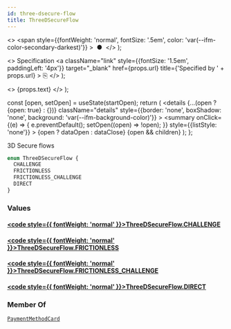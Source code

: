 ```yaml
---
id: three-dsecure-flow
title: ThreeDSecureFlow
---
```


  <>
    <span
      style={{fontWeight: 'normal', fontSize: '.5em', color: 'var(--ifm-color-secondary-darkest)'}}
    >
      &nbsp;●&nbsp;
    </span>
  </>
);

  <>
    Specification
    <a
      className="link"
      style={{fontSize: '1.5em', paddingLeft: '4px'}}
      target="_blank"
      href={props.url}
      title={'Specified by ' + props.url}
    >
      ⎘
    </a>
  </>
);

  <>
    <span className={props.class}>{props.text}</span>
  </>
);


  const [open, setOpen] = useState(startOpen);
  return (
    <details
      {...(open ? {open: true} : {})}
      className="details"
      style={{border: 'none', boxShadow: 'none', background: 'var(--ifm-background-color)'}}
    >
      <summary
        onClick={(e) => {
          e.preventDefault();
          setOpen((open) => !open);
        }}
        style={{listStyle: 'none'}}
      >
        {open ? dataOpen : dataClose}
      </summary>
      {open && children}
    </details>
  );
};

3D Secure flows

```graphql
enum ThreeDSecureFlow {
  CHALLENGE
  FRICTIONLESS
  FRICTIONLESS_CHALLENGE
  DIRECT
}
```

### Values

#### [<code style={{ fontWeight: 'normal' }}>ThreeDSecureFlow.<b>CHALLENGE</b></code>](#)

#### [<code style={{ fontWeight: 'normal' }}>ThreeDSecureFlow.<b>FRICTIONLESS</b></code>](#)

#### [<code style={{ fontWeight: 'normal' }}>ThreeDSecureFlow.<b>FRICTIONLESS_CHALLENGE</b></code>](#)

#### [<code style={{ fontWeight: 'normal' }}>ThreeDSecureFlow.<b>DIRECT</b></code>](#)

### Member Of

[`PaymentMethodCard`](/docs/apis/graphql/types/objects/payment-method-card.mdx) <Badge class="badge badge--secondary badge--relation" text="object"/>
